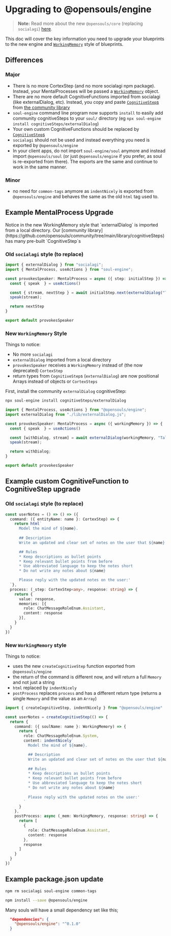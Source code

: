 
# Upgrading to @opensouls/engine

> **Note:** Read more about the new `@opensouls/core` (replacing `socialagi`) [here](/core).

This doc will cover the key information you need to upgrade your blueprints to the new engine and [`WorkingMemory`](/core/working-memory) style of blueprints.

## Differences

### Major
* There is no more CortexStep (and no more socialagi npm package). Instead, your MentalProcesses will be passed a [`WorkingMemory`](/core/working-memory) object.
* There are no more default CognitiveFunctions imported from socialagi (like externalDialog, etc). Instead, you copy and paste [`CognitiveStep`s](/core/cognitive-step) from [the community library](https://github.com/opensouls/community/tree/main/library/cognitiveSteps)
* `soul-engine` command line program now supports `install` to easily add community cognitiveSteps to your `soul/` directory (eg `npx soul-engine install cognitiveSteps/externalDialog`)
* Your own custom CognitiveFunctions should be replaced by [`CognitiveStep`s](/core/cognitive-step)
* `socialagi` should not be used and instead everything you need is exported by `@opensouls/engine`
* In your client apps, do not import `soul-engine/soul` anymore and instead import `@opensouls/soul` (or just `@opensouls/engine` if you prefer, as soul is re-exported from there). The exports are the same and continue to work in the same manner.

### Minor
* no need for `common-tags` anymore as `indentNicely` is exported from `@opensouls/engine` and behaves the same as the old `html` tag used to.

## Example MentalProcess Upgrade

<Callout type="info" emoji="ℹ️">
  Notice in the new WorkingMemory style that `externalDialog` is imported from a local directory. Our [community library](https://github.com/opensouls/community/tree/main/library/cognitiveSteps) has many pre-built `CognitiveStep`s
</Callout>

### Old `socialagi` style (to replace)

```ts filename="initialProcess.ts"
import { externalDialog } from "socialagi";
import { MentalProcess, useActions } from "soul-engine";

const provokesSpeaker: MentalProcess = async ({ step: initialStep }) => {
  const { speak  } = useActions()

  const { stream, nextStep } = await initialStep.next(externalDialog("Talk to the user trying to gain trust and learn about their inner world."), { stream: true, model: "quality" });
  speak(stream);

  return nextStep
}

export default provokesSpeaker
```

### New `WorkingMemory` Style

Things to notice:
* No more `socialagi`
* `externalDialog` imported from a local directory
* `provokesSpeaker` receives a `WorkingMemory` instead of (the now deprecated) `CortexStep`
* return types from `CognitiveStep`s (`externalDialog`) are now positional Arrays instead of objects or `CortexSteps`

First, install the community `externalDialog` cognitiveStep:
```bash copy
npx soul-engine install cognitiveSteps/externalDialog
```

```ts filename="initialProcess.ts" copy
import { MentalProcess, useActions } from "@opensouls/engine";
import externalDialog from "./lib/externalDialog.js";

const provokesSpeaker: MentalProcess = async ({ workingMemory }) => {
  const { speak  } = useActions()

  const [withDialog, stream] = await externalDialog(workingMemory, "Talk to the user trying to gain trust and learn about their inner world.", { stream: true, model: "quality" });
  speak(stream);

  return withDialog;
}

export default provokesSpeaker
```

## Example custom CognitiveFunction to CognitiveStep upgrade

### Old `socialagi` style (to replace)
```ts
const userNotes = () => () => ({
  command: ({ entityName: name }: CortexStep) => {
    return html`
      Model the mind of ${name}.
      
      ## Description
      Write an updated and clear set of notes on the user that ${name} would want to remember.

      ## Rules
      * Keep descriptions as bullet points
      * Keep relevant bullet points from before
      * Use abbreviated language to keep the notes short
      * Do not write any notes about ${name}

      Please reply with the updated notes on the user:'
  `},
  process: (_step: CortexStep<any>, response: string) => {
    return {
      value: response,
      memories: [{
        role: ChatMessageRoleEnum.Assistant,
        content: response
      }],
    }
  }
})
```

### New `WorkingMemory` style

Things to notice:
* uses the new `createCognitiveStep` function exported from `@opensouls/engine`
* the return of the command is different now, and will return a full `Memory` and not just a string
* `html` replaced by `indentNicely`
* `postProcess` replaces `process` and has a different return type (returns a single `Memory` and the value as an `Array`)

```ts copy
import { createCognitiveStep, indentNicely } from "@opensouls/engine"

const userNotes = createCognitiveStep(() => {
  return {
    command: ({ soulName: name }: WorkingMemory) => {
      return {
        role: ChatMessageRoleEnum.System,
        content: indentNicely`
          Model the mind of ${name}.

          ## Description
          Write an updated and clear set of notes on the user that ${name} would want to remember.
        
          ## Rules
          * Keep descriptions as bullet points
          * Keep relevant bullet points from before
          * Use abbreviated language to keep the notes short
          * Do not write any notes about ${name}
        
          Please reply with the updated notes on the user:'
        `
      }
    },
    postProcess: async (_mem: WorkingMemory, response: string) => {
      return [
        {
          role: ChatMessageRoleEnum.Assistant,
          content: response
        },
        response
      ]
    }
  }
})

```

## Example package.json update

```bash copy
npm rm socialagi soul-engine common-tags
```

```bash copy
npm install --save @opensouls/engine
```

Many souls will have a small dependency set like this;
```json
  "dependencies": {
    "@opensouls/engine": "^0.1.0"
  }
```
